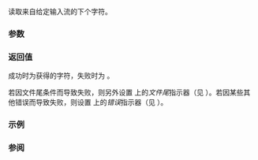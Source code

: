 {{cpp/title|fgetc|getc}}
{{cpp/io/c/navbar}}
{{ddcl|header=cstdio|
int fgetc( std::FILE* stream );
int getc( std::FILE* stream );
}}

读取来自给定输入流的下个字符。

===参数===
{{par begin}}
{{par|stream|读取字符的来源}}
{{par end}}

===返回值===
成功时为获得的字符，失败时为 {{lc|EOF}}。

若因文件尾条件而导致失败，则另外设置 {{c|stream}} 上的''文件尾''{{sep}}指示器（见 {{lc|std::feof()}}）。若因某些其他错误而导致失败，则设置 {{c|stream}} 上的''错误''指示器（见 {{lc|std::ferror()}}）。

===示例===
{{cpp/io/c/example1}}

===参阅===
{{dsc begin}}
{{dsc inc|cpp/io/c/dsc gets}}
{{dsc inc|cpp/io/c/dsc fputc}}
{{dsc inc|cpp/io/c/dsc ungetc}}
{{dsc see c|c/io/fgetc|fgetc|getc}}
{{dsc end}}

{{langlinks|de|en|es|fr|it|ja|pt|ru}}